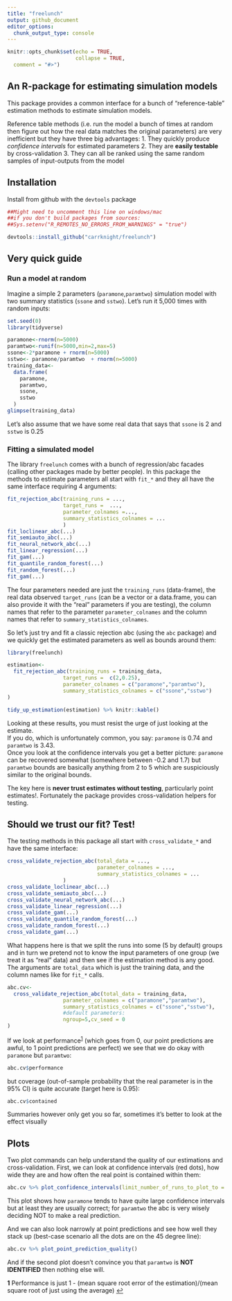 ```yaml
---
title: "freelunch"
output: github_document
editor_options: 
  chunk_output_type: console
---
```


```r
knitr::opts_chunk$set(echo = TRUE,
                      collapse = TRUE,
  comment = "#>")
```

## An R-package for estimating simulation models

This package provides a common interface for a bunch of "reference-table" estimation methods to estimate simulation models.

Reference table methods (i.e. run the model a bunch of times at random then figure out how the real data matches the original parameters) are very inefficient but they have three big advantages:
    1. They quickly produce *confidence intervals* for estimated parameters
    2. They are **easily testable** by cross-validation
    3. They can all be ranked using the same random samples of input-outputs from the model

## Installation

Install from github with the `devtools` package

```r

##Might need to uncomment this line on windows/mac
##if you don't build packages from sources:
##Sys.setenv("R_REMOTES_NO_ERRORS_FROM_WARNINGS" = "true")

devtools::install_github("carrknight/freelunch")
```
    
## Very quick guide

### Run a model at random

Imagine a simple 2 parameters (`paramone`,`paramtwo`) simulation model with two summary statistics (`ssone` and `sstwo`). Let's run it 5,000 times with random inputs:

```r
set.seed(0)
library(tidyverse)

paramone<-rnorm(n=5000)
paramtwo<-runif(n=5000,min=2,max=5)
ssone<-2*paramone + rnorm(n=5000)
sstwo<- paramone/paramtwo  + rnorm(n=5000)
training_data<-
  data.frame(
    paramone,
    paramtwo,
    ssone,
    sstwo
  )
glimpse(training_data)
```

Let's also assume that we have some real data that says that `ssone` is 2 and `sstwo` is 0.25

### Fitting a simulated model

The library `freelunch` comes with a bunch of regression/abc facades (calling other packages made by better people). 
In this package the methods to estimate parameters all start with `fit_*` and they all have the same interface requiring 4 arguments:

```r
fit_rejection_abc(training_runs = ...,
                  target_runs =  ...,
                  parameter_colnames =...,
                  summary_statistics_colnames = ...
                  )
fit_loclinear_abc(...)
fit_semiauto_abc(...)
fit_neural_network_abc(...)
fit_linear_regression(...)
fit_gam(...)
fit_quantile_random_forest(...)
fit_random_forest(...)
fit_gam(...)
```

The four parameters needed are just the `training_runs` (data-frame), the real data observed `target_runs` (can be a vector or a data.frame, you can also provide it with the "real" parameters if you are testing), the column names that refer to the parameter `parameter_colnames` and the column names that refer to `summary_statistics_colnames`.

So let's just try and fit a classic rejection abc (using the `abc` package) and we quickly get the estimated parameters as well as bounds around them:
```r
library(freelunch)

estimation<-
  fit_rejection_abc(training_runs = training_data,
                  target_runs =  c(2,0.25),
                  parameter_colnames = c("paramone","paramtwo"),
                  summary_statistics_colnames = c("ssone","sstwo")
)

tidy_up_estimation(estimation) %>% knitr::kable()
```
Looking at these results, you must resist the urge of just looking at the estimate.  
If you do, which is unfortunately common, you say: `paramone` is 0.74 and `paramtwo` is 3.43.  
Once you look at the confidence intervals you get a better picture: `paramone` can be recovered somewhat (somewhere between -0.2 and 1.7) but `paramtwo` bounds are basically anything from 2 to 5 which are suspiciously similar to the original bounds.  

The key here is **never trust estimates without testing**, particularly point estimates!. Fortunately the package provides cross-validation helpers for testing.

## Should we trust our fit? Test!

The testing methods in this package all start with `cross_validate_*` and have the same interface:

```r
cross_validate_rejection_abc(total_data = ...,
                             parameter_colnames = ...,
                             summary_statistics_colnames = ...
                  )
cross_validate_loclinear_abc(...)
cross_validate_semiauto_abc(...)
cross_validate_neural_network_abc(...)
cross_validate_linear_regression(...)
cross_validate_gam(...)
cross_validate_quantile_random_forest(...)
cross_validate_random_forest(...)
cross_validate_gam(...)
```

What happens here is that we split the runs into some (5 by default) groups and in turn we pretend not to know the input parameters of one group (we treat it as "real" data) and then see if the estimation method is any good.  
The arguments are `total_data` which is just the training data, and the column names like for `fit_*` calls.

```r

abc.cv<-
  cross_validate_rejection_abc(total_data = training_data,
                  parameter_colnames = c("paramone","paramtwo"),
                  summary_statistics_colnames = c("ssone","sstwo"),
                  #default parameters:
                  ngroup=5,cv_seed = 0
)
```

If we look at performance<sup id="a1">[1](#f1)</sup>  (which goes from 0, our point predictions are awful, to 1 point predictions are perfect) we see that we do okay with `paramone` but `paramtwo`:
```r
abc.cv$performance 
```
but coverage (out-of-sample probability that the real parameter is in the 95% CI) is quite accurate (target here is 0.95):
```r
abc.cv$contained 
```

Summaries however only get you so far, sometimes it's better to look at the effect visually

## Plots

Two plot commands can help understand the quality of our estimations and cross-validation. First, we can look at confidence intervals (red dots), how wide they are and how often the real point is contained within them:

```r
abc.cv %>% plot_confidence_intervals(limit_number_of_runs_to_plot_to = 120)
```

This plot shows how `paramone` tends to have quite large confidence intervals but at least they are usually correct; for `paramtwo` the abc is very wisely deciding NOT to make a real prediction.

And we can also look narrowly at point predictions and see how well they stack up (best-case scenario all the dots are on the 45 degree line):

```r
abc.cv %>% plot_point_prediction_quality()
```

And if the second plot doesn't convince you that `paramtwo` is **NOT IDENTIFIED** then nothing else will.









<b id="f1">1</b> Performance is just 1 - (mean square root error of the estimation)/(mean square root of just using the average) [↩](#a1)
